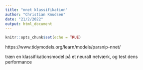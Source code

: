 ```yaml
---
title: "nnet klassifikation"
author: "Christian Knudsen"
date: "21/2/2022"
output: html_document
---
```


```r
knitr::opts_chunk$set(echo = TRUE)
```
https://www.tidymodels.org/learn/models/parsnip-nnet/

træn en klassifikationsmodel på et neuralt netværk, og test dens performance